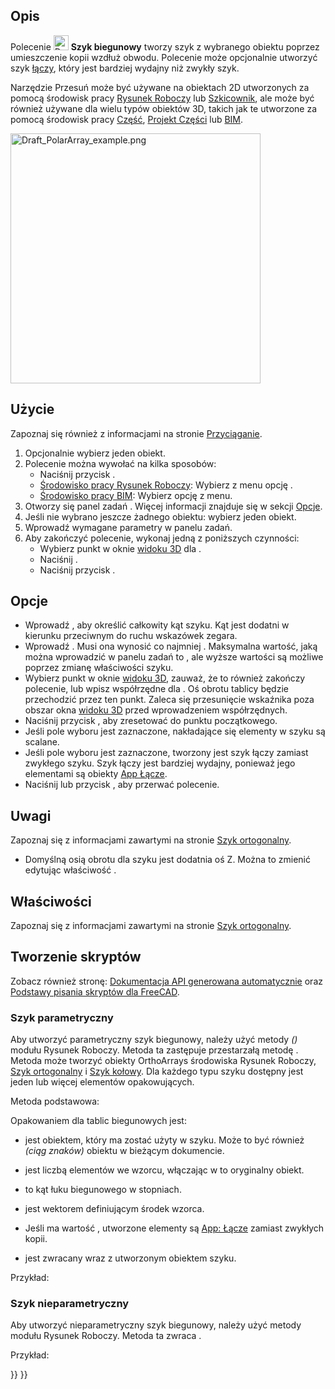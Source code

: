 <languages/>

{{Docnav/pl
|[[Draft_OrthoArray/pl|Szyk ortogonalny]]
|[[Draft_CircularArray/pl|Szyk kołowy]]
|[[Draft_Workbench/pl|środowisko pracy Rysunek Roboczy]]
|IconL=Draft_OrthoArray.svg
|IconR=Draft_CircularArray.svg
|IconC=Workbench_Draft.svg
}}

{{GuiCommand/pl
|Name=Draft PolarArray
|Name/pl=Rysunek Roboczy: Szyk biegunowy
|MenuLocation=Modyfikacja → Narzędzia szyku → Szyk biegunowy<br>Modyfikacja → Szyk biegunowy
|Workbenches=[[Draft_Workbench/pl|Rysunek Roboczy]], [[BIM_Workbench/pl|BIM]]
|Version=0.19
|SeeAlso=[[Draft_OrthoArray/pl|Szyk ortogonalny]], [[Draft_CircularArray/pl|Szyk kołowy]], [[Draft_PathArray/pl|Szyk po ścieżce]], [[Draft_PathLinkArray/pl|Szyk powiązań po ścieżce]], [[Draft_PointArray/pl|Szyk z punktów]], [[Draft_PointLinkArray/pl|Szyk powiązań w punktach]]
}}

<span id="Description"></span>
==Opis==

Polecenie [[Image:Draft_PolarArray.svg|24px]] '''Szyk biegunowy''' tworzy szyk z wybranego obiektu poprzez umieszczenie kopii wzdłuż obwodu. Polecenie może opcjonalnie utworzyć szyk [[App_Link/pl|łączy]], który jest bardziej wydajny niż zwykły szyk.

Narzędzie Przesuń może być używane na obiektach 2D utworzonych za pomocą środowisk pracy [[Draft_Workbench/pl|Rysunek Roboczy]] lub [[Sketcher_Workbench/pl|Szkicownik]], ale może być również używane dla wielu typów obiektów 3D, takich jak te utworzone za pomocą środowisk pracy [[Part_Workbench/pl|Część]], [[PartDesign_Workbench/pl|Projekt Części]] lub [[BIM_Workbench/pl|BIM]].

[[Image:Draft_PolarArray_example.png|400px]]
{{Caption|Szyk biegunowy.}}

<span id="Usage"></span>
==Użycie==

Zapoznaj się również z informacjami na stronie [[Draft_Snap/pl|Przyciąganie]].

# Opcjonalnie wybierz jeden obiekt.
# Polecenie można wywołać na kilka sposobów:
#* Naciśnij przycisk {{Button|[[Image:Draft_PolarArray.svg|16px]] '''Szyk biegunowy'''}}.
#* [[Draft_Workbench/pl|Środowisko pracy Rysunek Roboczy]]: Wybierz z menu opcję {{MenuCommand|Modyfikacja → Narzędzia szyku → [[Image:Draft_PolarArray.svg|16px]] Szyk biegunowy}}.
#* [[BIM_Workbench/pl|Środowisko pracy BIM]]: Wybierz opcję {{MenuCommand|Modyfikacja → [[Image:Draft_PolarArray.svg|16px]] Szyk biegunowy}} z menu.
# Otworzy się panel zadań {{MenuCommand|Szyk biegunowy}}. Więcej informacji znajduje się w sekcji [[#Opcje|Opcje]].
# Jeśli nie wybrano jeszcze żadnego obiektu: wybierz jeden obiekt.
# Wprowadź wymagane parametry w panelu zadań.
# Aby zakończyć polecenie, wykonaj jedną z poniższych czynności:
#* Wybierz punkt w oknie [[3D_view/pl|widoku 3D]] dla {{MenuCommand|Środek obrotu}}.
#* Naciśnij {{KEY|Enter}}.
#* Naciśnij przycisk {{Button|OK}}.

<span id="Options"></span>
==Opcje==

* Wprowadź {{MenuCommand|Kąt zakresu szyku}}, aby określić całkowity kąt szyku. Kąt jest dodatni w kierunku przeciwnym do ruchu wskazówek zegara.
* Wprowadź {{MenuCommand|Liczba elementów}}. Musi ona wynosić co najmniej {{Value|2}}. Maksymalna wartość, jaką można wprowadzić w panelu zadań to {{Value|99}}, ale wyższe wartości są możliwe poprzez zmianę właściwości {{PropertyData|Ilość elementów polarnych}} szyku.
* Wybierz punkt w oknie [[3D_view/pl|widoku 3D]], zauważ, że to również zakończy polecenie, lub wpisz współrzędne dla {{MenuCommand|Środka obrotu}}. Oś obrotu tablicy będzie przechodzić przez ten punkt. Zaleca się przesunięcie wskaźnika poza obszar okna [[3D_view/pl|widoku 3D]] przed wprowadzeniem współrzędnych.
* Naciśnij przycisk {{MenuCommand|Zresetuj współrzędne punktu}}, aby zresetować {{MenuCommand|Środek obrotu}} do punktu początkowego.
* Jeśli pole wyboru {{MenuCommand|Scal}} jest zaznaczone, nakładające się elementy w szyku są scalane.
* Jeśli pole wyboru {{MenuCommand|Szyk łączy}} jest zaznaczone, tworzony jest szyk łączy zamiast zwykłego szyku. Szyk łączy jest bardziej wydajny, ponieważ jego elementami są obiekty [[App_Link/pl|App Łącze]].
* Naciśnij {{KEY|Esc}} lub przycisk {{Button|Anuluj}}, aby przerwać polecenie.

<span id="Notes"></span>
==Uwagi==

Zapoznaj się z informacjami zawartymi na stronie [[Draft_OrthoArray/pl#Właściwości|Szyk ortogonalny]].

* Domyślną osią obrotu dla szyku jest dodatnia oś Z. Można to zmienić edytując właściwość {{PropertyData|Oś}}.

<span id="Properties"></span>
==Właściwości==

Zapoznaj się z informacjami zawartymi na stronie [[Draft_OrthoArray/pl#Właściwości|Szyk ortogonalny]].

<span id="Scripting"></span>
==Tworzenie skryptów==

Zobacz również stronę: [https://freecad.github.io/SourceDoc/ Dokumentacja API generowana automatycznie] oraz [[FreeCAD_Scripting_Basics/pl|Podstawy pisania skryptów dla FreeCAD]].

<span id="Parametric_array"></span>
===Szyk parametryczny===

Aby utworzyć parametryczny szyk biegunowy, należy użyć metody {{incode|make_array}} ''({{Version/pl|0.19}})'' modułu Rysunek Roboczy. Metoda ta zastępuje przestarzałą metodę {{incode|makeArray}}. Metoda {{incode|make_array}} może tworzyć obiekty OrthoArrays środowiska Rysunek Roboczy, [[Draft_OrthoArray/pl|Szyk ortogonalny]] i [[Draft_CircularArray/pl|Szyk kołowy]]. Dla każdego typu szyku dostępny jest jeden lub więcej elementów opakowujących.

Metoda podstawowa:

{{Code|code=
array = make_array(base_object, arg1, arg2, arg3, arg4=None, arg5=None, arg6=None, use_link=True)
}}

Opakowaniem dla tablic biegunowych jest:

{{Code|code=
array = make_polar_array(base_object,
                         number=5, angle=360, center=App.Vector(0, 0, 0),
                         use_link=True)
}}

* {{incode|obiekt_bazowy}} jest obiektem, który ma zostać użyty w szyku. Może to być również {{incode|Etykieta}} ''(ciąg znaków)'' obiektu w bieżącym dokumencie.
* {{incode|Ilość}} jest liczbą elementów we wzorcu, włączając w to oryginalny obiekt.
* {{incode|Kąt}} to kąt łuku biegunowego w stopniach.
* {{incode|Środek}} jest wektorem definiującym środek wzorca.
* Jeśli {{incode|use_link}} ma wartość {{True/pl}}, utworzone elementy są [[App_Link/pl|App: Łącze]] zamiast zwykłych kopii.
* {{incode|szyk}} jest zwracany wraz z utworzonym obiektem szyku.

Przykład:

{{Code|code=
import FreeCAD as App
import Draft

doc = App.newDocument()

tri = Draft.make_polygon(3, 600)
center = App.Vector(-1600, 0, 0)

array = Draft.make_polar_array(tri, 8, 270, center)
doc.recompute()
}}

<span id="Non-parametric_array"></span>
===Szyk nieparametryczny===

Aby utworzyć nieparametryczny szyk biegunowy, należy użyć metody {{incode|array}} modułu Rysunek Roboczy. Metoda ta zwraca {{incode|Brak}}.

{{Code|code=
array(objectslist, center, angle, number)
}}

Przykład:

{{Code|code=
import FreeCAD as App
import Draft

doc = App.newDocument()

tri = Draft.make_polygon(3, 600)
center = App.Vector(-1600, 0, 0)

Draft.array(tri, center, 270, 8)
doc.recompute()
}}


{{Docnav/pl
|[[Draft_OrthoArray/pl|Szyk ortogonalny]]
|[[Draft_CircularArray/pl|Szyk kołowy]]
|[[Draft_Workbench/pl|środowisko pracy Rysunek Roboczy]]
|IconL=Draft_OrthoArray.svg
|IconR=Draft_CircularArray.svg
|IconC=Workbench_Draft.svg
}}

{{Draft Tools navi{{#translation:}}}}
{{Userdocnavi{{#translation:}}}}